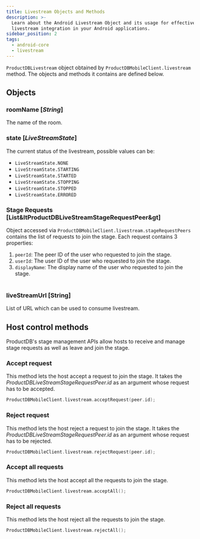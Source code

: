 ```yaml
---
title: Livestream Objects and Methods
description: >-
  Learn about the Android Livestream Object and its usage for effective
  livestream integration in your Android applications.
sidebar_position: 2
tags:
  - android-core
  - livestream
---
```


`ProductDBLivestream` object obtained by `ProductDBMobileClient.livestream` method. The objects and methods it contains are defined below.

## Objects

### roomName [*String*]

The name of the room.<br />

### state [*LiveStreamState*]

The current status of the livestream, possible values can be: <br/>

- `LiveStreamState.NONE`
- `LiveStreamState.STARTING`
- `LiveStreamState.STARTED`
- `LiveStreamState.STOPPING`
- `LiveStreamState.STOPPED`
- `LiveStreamState.ERRORED`

### Stage Requests [List&ltProductDBLiveStreamStageRequestPeer&gt]

Object accessed via `ProductDBMobileClient.livestream.stageRequestPeers` contains the list of requests to join the stage. Each request contains 3 properties:<br />

1. `peerId`: The peer ID of the user who requested to join the stage.
2. `userId`: The user ID of the user who requested to join the stage.
3. `displayName`: The display name of the user who requested to join the stage.<br/><br />

### liveStreamUrl [String]

List of URL which can be used to consume livestream.

## Host control methods

ProductDB's stage management APIs allow hosts to receive and manage stage requests as well as leave and join the stage.

### Accept request

This method lets the host accept a request to join the stage. It takes the _ProductDBLiveStreamStageRequestPeer.id_ as an argument whose request has to be accepted.

```kotlin
ProductDBMobileClient.livestream.acceptRequest(peer.id);
```

### Reject request

This method lets the host reject a request to join the stage. It takes the _ProductDBLiveStreamStageRequestPeer.id_ as an argument whose request has to be rejected.

```kotlin
ProductDBMobileClient.livestream.rejectRequest(peer.id);
```

### Accept all requests

This method lets the host accept all the requests to join the stage.

```kotlin
ProductDBMobileClient.livestream.acceptAll();
```

### Reject all requests

This method lets the host reject all the requests to join the stage.

```kotlin
ProductDBMobileClient.livestream.rejectAll();
```

<head>
  <title>Android Core Livestream Objects and Methods</title>
  <meta name="description" content="Learn about the Android Livestream Object and its usage for effective livestream integration in your Android applications."/>
</head>
